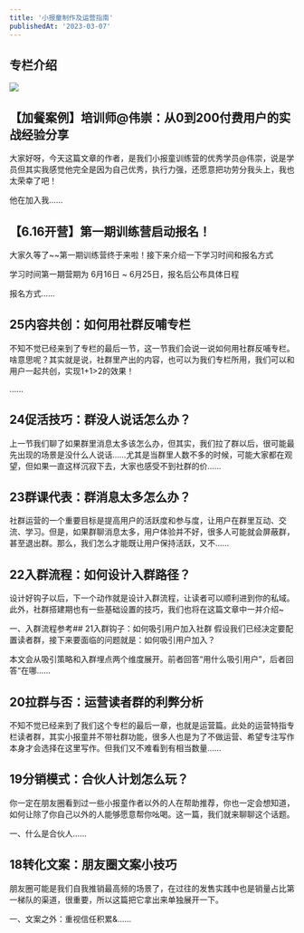 ```yaml
---
title: '小报童制作及运营指南'
publishedAt: '2023-03-07'
---
```


## 专栏介绍

![](https://static.xiaobot.net/file/2023-03-21/80250/13f8d65c61b77b4306bd49160096665c.png)

## 【加餐案例】培训师@伟崇：从0到200付费用户的实战经验分享
大家好呀，今天这篇文章的作者，是我们小报童训练营的优秀学员@伟崇，说是学员但其实我感觉他完全是因为自己优秀，执行力强，还愿意把功劳分我头上，我也太荣幸了吧！

他在加入我......

## 【6.16开营】第一期训练营启动报名！
大家久等了~~第一期训练营终于来啦！接下来介绍一下学习时间和报名方式

学习时间第一期营期为 6月16日 ~ 6月25日，报名后公布具体日程

报名方式......

## 25内容共创：如何用社群反哺专栏
不知不觉已经来到了专栏的最后一节，这一节我们会说一说如何用社群反哺专栏。啥意思呢？其实就是说，社群里产出的内容，也可以为我们专栏所用，我们可以和用户一起共创，实现1+1>2的效果！

......

## 24促活技巧：群没人说话怎么办？
上一节我们聊了如果群里消息太多该怎么办，但其实，我们拉了群以后，很可能最先出现的场景是没什么人说话……尤其是当群里人数不多的时候，可能大家都在观望，但如果一直这样沉寂下去，大家也感受不到社群的价......

## 23群课代表：群消息太多怎么办？
社群运营的一个重要目标是提高用户的活跃度和参与度，让用户在群里互动、交流、学习。但是，如果群聊消息太多，用户体验并不好，很多人可能就会屏蔽群，甚至退出群。那么，我们怎么才能既让用户保持活跃，又不......

## 22入群流程：如何设计入群路径？
设计好钩子以后，下一个动作就是设计入群流程，让读者可以顺利进到你的私域。此外，社群搭建期也有一些基础设置的技巧，我们也将在这篇文章中一并介绍~

一、入群流程参考## 21入群钩子：如何吸引用户加入社群
假设我们已经决定要配置读者群，接下来要面临的问题就是：如何吸引用户加入？

本文会从吸引策略和入群埋点两个维度展开。前者回答“用什么吸引用户”，后者回答“在哪......

## 20拉群与否：运营读者群的利弊分析
不知不觉已经来到了我们这个专栏的最后一章，也就是运营篇。此处的运营特指专栏读者群，其实小报童并不带社群功能，很多人也是为了不做运营、希望专注写作本身才会选择在这里写作。但我们又不难看到有相当数量......

## 19分销模式：合伙人计划怎么玩？
你一定在朋友圈看到过一些小报童作者以外的人在帮助推荐，你也一定会想知道，如何让除了你自己以外的人能够愿意帮你吆喝。这一篇，我们就来聊聊这个话题。

一、什么是合伙人......

## 18转化文案：朋友圈文案小技巧
朋友圈可能是我们自我推销最高频的场景了，在过往的发售实践中也是销量占比第一梯队的渠道，很重要，所以这篇把它拿出来单独展开一下。

一、文案之外：重视信任积累&......

